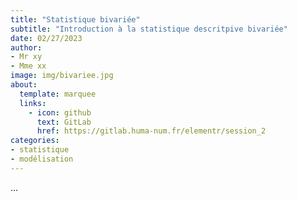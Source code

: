 ```yaml
---
title: "Statistique bivariée"
subtitle: "Introduction à la statistique descritpive bivariée"
date: 02/27/2023
author: 
- Mr xy
- Mme xx
image: img/bivariee.jpg
about:
  template: marquee
  links:
    - icon: github
      text: GitLab
      href: https://gitlab.huma-num.fr/elementr/session_2
categories: 
- statistique
- modélisation
---
```


...
